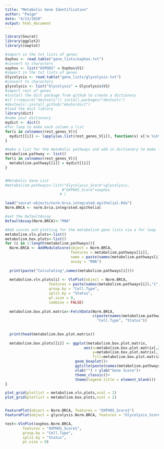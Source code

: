 ```yaml
---
title: "Metabolic Gene Identification"
author: "Paige"
date: "4/13/2020"
output: html_document
---
```


```r
library(Seurat)
library(ggplot2)
library(cowplot)
```

```r
#import in the txt lists of genes 
Oxphos <- read.table("gene_lists/oxphos.txt")
#convert to characters  
oxphos <- list("OXPHOS" = Oxphos$V1)
#import in the txt lists of genes 
Glycolysis <- read.table("gene_lists/glycolysis.txt")
#convert to characters  
glycolysis <- list("Glycolysis" = Glycolysis$V1)
#import rest of genes 
#install the dict package from github to create a dictionary 
#if (!require("devtools")) install.packages("devtools")
#devtools::install_github("mkuhn/dict")
#load the dict library 
library(dict)
#name your dictionary 
mydict <- dict()
#for loop to make each column a list
for(i in colnames(rest_genes_V)){
  mydict[[i]] <- lapply(as.list(rest_genes_V[i]), function(x) x[!x %in% ""])
}

#make a list for the metabolic pathways and add in dictionary to make list of lists 
metabolism.pathway <- list()
for(i in colnames(rest_genes_V)){
  metabolism.pathway[[i]] = mydict[[i]]
}


#Metabolic Gene List
#metabolism.pathways<-list("Glycolysis_Score"=glycolysis, 
                          #"OXPHOS_Score"=oxphos
                         # )
```

```r
load("seurat-objects/norm.brca.integrated.epithelial.Rda")
Norm.BRCA <- norm.brca.integrated.epithelial
```
```r
#set the DefaultAssay 
DefaultAssay(Norm.BRCA)<-"RNA"

#Add scores and plotting for the metabolism gene lists via a for loop
metabolism.vln.plots<-list()
metabolism.box.plots<-list()
for (i in 1:length(metabolism.pathways)){
  Norm.BRCA <- AddModuleScore(object = Norm.BRCA,
                              features = metabolism.pathways[[i]],
                              name = paste(names(metabolism.pathways[i])),
                              assay = "RNA")
  
  print(paste("Calculating",names(metabolism.pathways[i])))
  
  metabolism.vln.plots[i] <- VlnPlot(object = Norm.BRCA,
                    features = paste(names(metabolism.pathways[i]),"1",sep = ""),
                    group.by = "Cell.Type",
                    split.by = "Status",
                    pt.size = 0,
                    combine = FALSE)
  
  metabolism.box.plot.matrix<-FetchData(Norm.BRCA, 
                                        c(paste(names(metabolism.pathways[i]),"1",sep = ""),
                                          "Cell.Type", "Status"))
  
  
  print(head(metabolism.box.plot.matrix))
  
  metabolism.box.plots[[i]] <- ggplot(metabolism.box.plot.matrix,
                                    aes(x=metabolism.box.plot.matrix[,2],
                                        y=metabolism.box.plot.matrix[,1],
                                        fill=metabolism.box.plot.matrix[,3]))+
                                geom_boxplot()+
                                ggtitle(paste(names(metabolism.pathways[i])))+
                                xlab("") + ylab("Gene Score")+
                                theme_classic()+
                                theme(legend.title = element_blank())
}

plot_grid(plotlist = metabolism.vln.plots,ncol = 2)
plot_grid(plotlist = metabolism.box.plots,ncol = 2)


FeaturePlot(object = Norm.BRCA, features = "OXPHOS_Score1")
FeaturePlot(object = glycolysis.Norm.BRCA, features = "Glycolysis_Score1")

test<-VlnPlot(oxphos.Norm.BRCA, 
        features = "OXPHOS_Score1",
        group.by = "Cell.Type",
        split.by = "Status",
        pt.size = 0)

```

